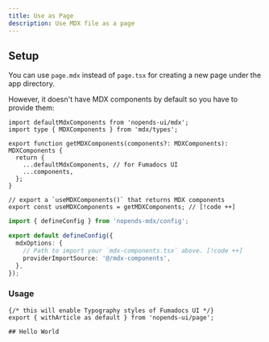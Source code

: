 ```yaml
---
title: Use as Page
description: Use MDX file as a page
---
```


## Setup

You can use `page.mdx` instead of `page.tsx` for creating a new page under the app directory.

However, it doesn't have MDX components by default so you have to provide them:

```tsx title="mdx-components.tsx"
import defaultMdxComponents from 'nopends-ui/mdx';
import type { MDXComponents } from 'mdx/types';

export function getMDXComponents(components?: MDXComponents): MDXComponents {
  return {
    ...defaultMdxComponents, // for Fumadocs UI
    ...components,
  };
}

// export a `useMDXComponents()` that returns MDX components
export const useMDXComponents = getMDXComponents; // [!code ++]
```

```ts title="source.config.ts"
import { defineConfig } from 'nopends-mdx/config';

export default defineConfig({
  mdxOptions: {
    // Path to import your `mdx-components.tsx` above. [!code ++]
    providerImportSource: '@/mdx-components',
  },
});
```

### Usage

```mdx title="app/test/page.mdx"
{/* this will enable Typography styles of Fumadocs UI */}
export { withArticle as default } from 'nopends-ui/page';

## Hello World
```
